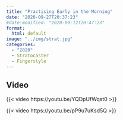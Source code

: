 ```yaml
---
title: "Practising Early in the Morning"
date: "2020-09-27T20:37:23"
#date-modified: "2020-09-12T20:47:23"
format: 
  html: default
image: "../img/strat.jpg"
categories:
  - "2020"
  - Stratocaster
  - Fingerstyle
---
```


## Video

{{< video https://youtu.be/YQDpUfWqst0 >}}

{{< video https://youtu.be/pP9u7uKsd5Q >}}
